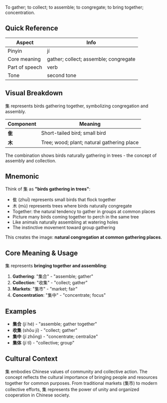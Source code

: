 To gather; to collect; to assemble; to congregate; to bring together; concentration.

## Quick Reference

| Aspect         | Info                                  |
| -------------- | ------------------------------------- |
| Pinyin         | jí                                    |
| Core meaning   | gather; collect; assemble; congregate |
| Part of speech | verb                                  |
| Tone           | second tone                           |

## Visual Breakdown

集 represents birds gathering together, symbolizing congregation and assembly.

| Component | Meaning                                    |
| --------- | ------------------------------------------ |
| **隹**    | Short-tailed bird; small bird              |
| **木**    | Tree; wood; plant; natural gathering place |

The combination shows birds naturally gathering in trees - the concept of assembly and collection.

## Mnemonic

Think of 集 as **"birds gathering in trees"**:

- 隹 (zhuī) represents small birds that flock together
- 木 (mù) represents trees where birds naturally congregate
- Together: the natural tendency to gather in groups at common places
- Picture many birds coming together to perch in the same tree
- Like animals naturally assembling at watering holes
- The instinctive movement toward group gathering

This creates the image: **natural congregation at common gathering places**.

## Core Meaning & Usage

集 represents **bringing together and assembling**:

1. **Gathering**: "集合" - "assemble; gather"
2. **Collection**: "收集" - "collect; gather"
3. **Markets**: "集市" - "market; fair"
4. **Concentration**: "集中" - "concentrate; focus"

## Examples

- **集合** (jí hé) - "assemble; gather together"
- **收集** (shōu jí) - "collect; gather"
- **集中** (jí zhōng) - "concentrate; centralize"
- **集体** (jí tǐ) - "collective; group"

## Cultural Context

集 embodies Chinese values of community and collective action. The concept reflects the cultural
importance of bringing people and resources together for common purposes. From traditional markets
(集市) to modern collective efforts, 集 represents the power of unity and organized cooperation in
Chinese society.
